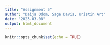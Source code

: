 ```yaml
---
title: "Assignment 5"
author: "Daija Odom, Sage Davis, Kristin Art"
date: "2023-03-08"
output: html_document
---
```


```r
knitr::opts_chunk$set(echo = TRUE)
```

